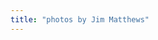 ```yaml
---
title: "photos by Jim Matthews"
---
```

<br>
<br>
<div class="random-photo">
<script src="randomPhoto.js"></script>
</div>
